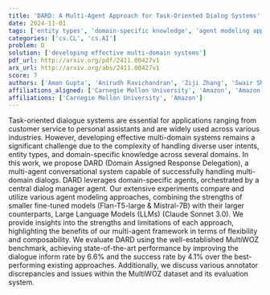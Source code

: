 ```yaml
---
title: 'DARD: A Multi-Agent Approach for Task-Oriented Dialog Systems'
date: 2024-11-01
tags: ['entity types', 'domain-specific knowledge', 'agent modeling approaches', 'MultiWOZ benchmark', 'multi-agent conversational system', 'task-oriented dialogue systems', 'dialogue inform rate', 'Large Language Models', 'fine-tuned models', 'MultiWOZ dataset', 'multi-domain systems', 'dialog manager agent', 'annotator discrepancies', 'success rate', 'user intents']
categories: ['cs.CL', 'cs.AI']
problem: D
solution: ['developing effective multi-domain systems']
pdf_url: http://arxiv.org/pdf/2411.00427v1
arx_url: http://arxiv.org/abs/2411.00427v1
score: 7
authors: ['Aman Gupta', 'Anirudh Ravichandran', 'Ziji Zhang', 'Swair Shah', 'Anurag Beniwal', 'Narayanan Sadagopan']
affiliations_aligned: ['Carnegie Mellon University', 'Amazon', 'Amazon', 'Amazon', 'Amazon', 'Amazon']
affiliations: ['Carnegie Mellon University', 'Amazon']
---
```



Task-oriented dialogue systems are essential for applications ranging from customer service to personal assistants and are widely used across various industries. However, developing effective multi-domain systems remains a significant challenge due to the complexity of handling diverse user intents, entity types, and domain-specific knowledge across several domains. In this work, we propose DARD (Domain Assigned Response Delegation), a multi-agent conversational system capable of successfully handling multi-domain dialogs. DARD leverages domain-specific agents, orchestrated by a central dialog manager agent. Our extensive experiments compare and utilize various agent modeling approaches, combining the strengths of smaller fine-tuned models (Flan-T5-large & Mistral-7B) with their larger counterparts, Large Language Models (LLMs) (Claude Sonnet 3.0). We provide insights into the strengths and limitations of each approach, highlighting the benefits of our multi-agent framework in terms of flexibility and composability. We evaluate DARD using the well-established MultiWOZ benchmark, achieving state-of-the-art performance by improving the dialogue inform rate by 6.6% and the success rate by 4.1% over the best-performing existing approaches. Additionally, we discuss various annotator discrepancies and issues within the MultiWOZ dataset and its evaluation system.